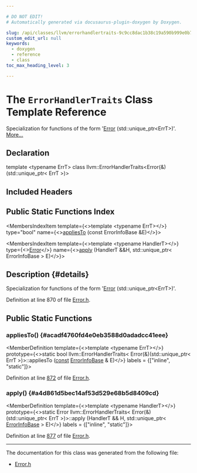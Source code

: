 ```yaml
---

# DO NOT EDIT!
# Automatically generated via docusaurus-plugin-doxygen by Doxygen.

slug: /api/classes/llvm/errorhandlertraits-9c9cc8dac1b38c19a590b999e0b76eb0
custom_edit_url: null
keywords:
  - doxygen
  - reference
  - class
toc_max_heading_level: 3

---
```





# The `ErrorHandlerTraits` Class Template Reference

<DoxygenPage pluginConfig={pluginConfig}>

Specialization for functions of the form &#39;<a href="/docs/api/classes/llvm/error">Error</a> (std::unique&#95;ptr&lt;ErrT&gt;)&#39;. <a href="#details">More...</a>

## Declaration

<CodeBlock>template &lt;typename ErrT&gt;
class llvm::ErrorHandlerTraits&lt;Error(&amp;)(std::unique&#95;ptr&lt; ErrT &gt;)&gt;</CodeBlock>

## Included Headers

<IncludesList>
<IncludesListItem
  filePath="llvm/Support/Error.h"
  permalink="/docs/api/files/include/include/llvm/include/llvm/support/error-h"
  isLocal="true" />
</IncludesList>

## Public Static Functions Index

<MembersIndex>

<MembersIndexItem
  template={<>template &lt;typename ErrT&gt;</>}
  type="bool"
  name={<><a href="#acadf4760fd4e0eb3588d0adadcc41eee">appliesTo</a> (const ErrorInfoBase &amp;E)</>}>
</MembersIndexItem>

<MembersIndexItem
  template={<>template &lt;typename HandlerT&gt;</>}
  type={<><a href="/docs/api/classes/llvm/error">Error</a></>}
  name={<><a href="#a4d861d5bec14af53d529e68b5d8409cd">apply</a> (HandlerT &amp;&amp;H, std::unique&#95;ptr&lt; ErrorInfoBase &gt; E)</>}>
</MembersIndexItem>

</MembersIndex>

## Description {#details}

Specialization for functions of the form &#39;<a href="/docs/api/classes/llvm/error">Error</a> (std::unique&#95;ptr&lt;ErrT&gt;)&#39;.

Definition at line 870 of file <a href="/docs/api/files/include/include/llvm/include/llvm/support/error-h">Error.h</a>.

<SectionDefinition>

## Public Static Functions

### appliesTo() {#acadf4760fd4e0eb3588d0adadcc41eee}

<MemberDefinition
  template={<>template &lt;typename ErrT&gt;</>}
  prototype={<>static bool llvm::ErrorHandlerTraits&lt; Error(&amp;)(std::unique&#95;ptr&lt; ErrT &gt;)&gt;::appliesTo (<a href="/docs/api/files/lib/lib/target/lib/target/aarch64/aarch64promoteconstant-cpp/#a90f8350fecae261c25be85d38b451bff">const</a> <a href="/docs/api/classes/llvm/errorinfobase">ErrorInfoBase</a> &amp; E)</>}
  labels = {["inline", "static"]}>

Definition at line <a href="/docs/api/files/include/include/llvm/include/llvm/support/error-h/#l00872">872</a> of file <a href="/docs/api/files/include/include/llvm/include/llvm/support/error-h">Error.h</a>.
</MemberDefinition>

### apply() {#a4d861d5bec14af53d529e68b5d8409cd}

<MemberDefinition
  template={<>template &lt;typename HandlerT&gt;</>}
  prototype={<>static Error llvm::ErrorHandlerTraits&lt; Error(&amp;)(std::unique&#95;ptr&lt; ErrT &gt;)&gt;::apply (HandlerT &amp;&amp; H, std::unique&#95;ptr&lt; <a href="/docs/api/classes/llvm/errorinfobase">ErrorInfoBase</a> &gt; E)</>}
  labels = {["inline", "static"]}>

Definition at line <a href="/docs/api/files/include/include/llvm/include/llvm/support/error-h/#l00877">877</a> of file <a href="/docs/api/files/include/include/llvm/include/llvm/support/error-h">Error.h</a>.
</MemberDefinition>

</SectionDefinition>

<hr/>

The documentation for this class was generated from the following file:

<ul>
<li><a href="/docs/api/files/include/include/llvm/include/llvm/support/error-h">Error.h</a></li>
</ul>

</DoxygenPage>
